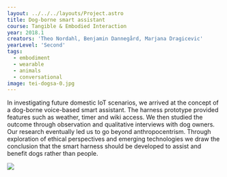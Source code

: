 ---
layout: ../../../layouts/Project.astro
title: Dog-borne smart assistant
course: Tangible & Embodied Interaction
year: 2018.1
creators: 'Theo Nordahl, Benjamin Dannegård, Marjana Dragicevic'
yearLevel: 'Second'
tags:
  - embodiment
  - wearable
  - animals
  - conversational
image: tei-dogsa-0.jpg
---

In investigating future domestic IoT scenarios, we arrived at the concept of a dog-borne voice-based smart assistant. The  harness prototype provided features such as weather, timer and wiki access. We then studied the outcome through observation and qualitative interviews with dog owners. Our research eventually led us to go beyond anthropocentrism. Through exploration of ethical perspectives and emerging technologies we draw the conclusion that the smart harness should be developed to assist and benefit dogs rather than people.

![](tei-dogsa-0.jpg)

